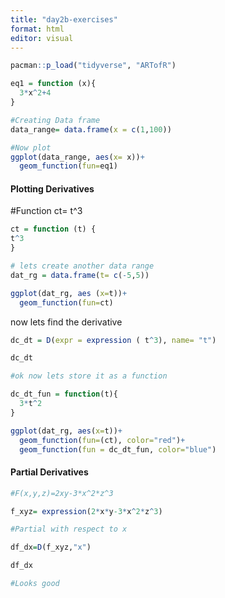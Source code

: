 ```yaml
---
title: "day2b-exercises"
format: html
editor: visual
---
```


```r
pacman::p_load("tidyverse", "ARTofR")
```


```r
eq1 = function (x){
  3*x^2+4
}

#Creating Data frame 
data_range= data.frame(x = c(1,100))

#Now plot
ggplot(data_range, aes(x= x))+
  geom_function(fun=eq1)
```

#### Plotting Derivatives 

#Function ct= t^3

```r
ct = function (t) {
t^3
}

# lets create another data range
dat_rg = data.frame(t= c(-5,5))

ggplot(dat_rg, aes (x=t))+
  geom_function(fun=ct)
```

now lets find the derivative 

```r
dc_dt = D(expr = expression ( t^3), name= "t")

dc_dt 

#ok now lets store it as a function 

dc_dt_fun = function(t){
  3*t^2
}

ggplot(dat_rg, aes(x=t))+
  geom_function(fun=(ct), color="red")+
  geom_function(fun = dc_dt_fun, color="blue")
```

#### Partial Derivatives

```r
#F(x,y,z)=2xy-3*x^2*z^3

f_xyz= expression(2*x*y-3*x^2*z^3)

#Partial with respect to x

df_dx=D(f_xyz,"x")

df_dx

#Looks good

```

